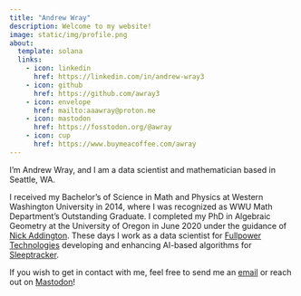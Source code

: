```yaml
---
title: "Andrew Wray"
description: Welcome to my website!
image: static/img/profile.png
about:
  template: solana
  links:
    - icon: linkedin
      href: https://linkedin.com/in/andrew-wray3
    - icon: github
      href: https://github.com/awray3
    - icon: envelope
      href: mailto:aaawray@proton.me
    - icon: mastodon
      href: https://fosstodon.org/@awray
    - icon: cup
      href: https://www.buymeacoffee.com/awray
---
```


I'm Andrew Wray, and I am a data scientist and mathematician based in Seattle, WA.

I received my Bachelor's of Science in Math and Physics at Western Washington University in 2014,
where I was recognized as WWU Math Department's Outstanding Graduate.
I completed my PhD in Algebraic Geometry at the University of Oregon in June 2020
under the guidance of [Nick Addington](nick_webpage).
These days I work as a data scientist for [Fullpower Technologies][fullpower]
developing and enhancing AI-based algorithms for [Sleeptracker][sleeptracker].

If you wish to get in contact with me, feel free to send me an [email][contact] 
or reach out on <a rel="me" href="https://fosstodon.org/@awray">Mastodon</a>!

[nick_webpage]: https://pages.uoregon.edu/adding/
[fullpower]: https://www.fullpower.com/
[sleeptracker]: https://www.sleeptracker.com/.
[cat]: static/img/chiyoh.png
[contact]: mailto:andrew.wray2718@gmail.com
